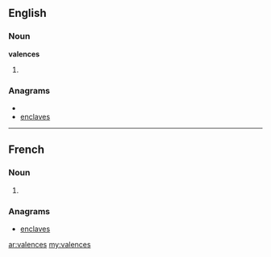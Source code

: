 ==English==

===Noun===
'''valences'''

# {{plural of|valence}}

===Anagrams===
* {{alphagram|aceelnsv}}
* [[enclaves#English|enclaves]]

----

==French==

===Noun===
{{infl|fr|plural}} {{f|p}}

# {{plural of|valence|lang=fr}}

===Anagrams===
* [[enclaves#French|enclaves]]

[[ar:valences]]
[[my:valences]]